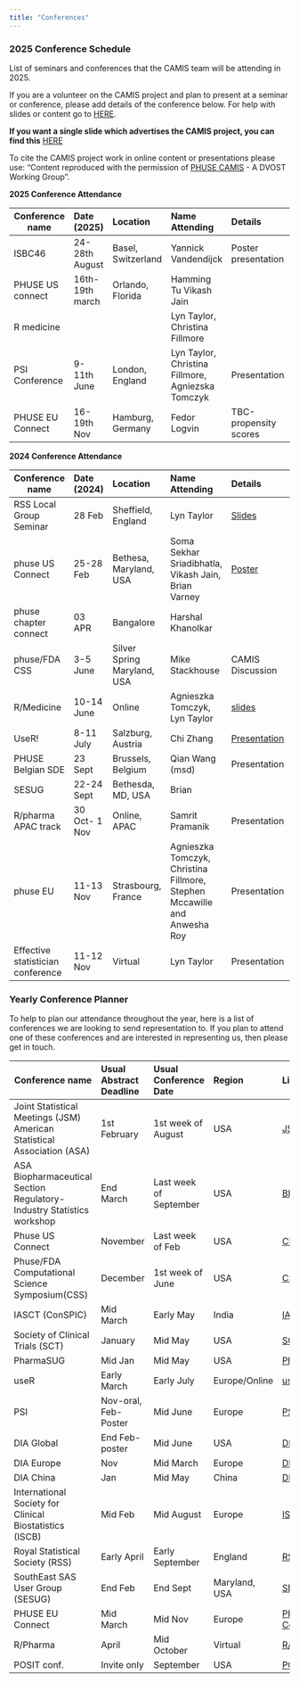 ```yaml
---
title: "Conferences"
---
```


### 2025 Conference Schedule

List of seminars and conferences that the CAMIS team will be attending in 2025.

If you are a volunteer on the CAMIS project and plan to present at a seminar or conference, please add details of the conference below. For help with slides or content go to [HERE](https://github.com/PSIAIMS/CAMIS/tree/main/non_website_content/conferences).

**If you want a single slide which advertises the CAMIS project, you can find this** [HERE](https://github.com/PSIAIMS/CAMIS/tree/main/non_website_content/conferences/2024/PHUSE%20CSS%20CAMIS%20Single%20slide%202024.pptx)

To cite the CAMIS project work in online content or presentations please use: "Content reproduced with the permission of [PHUSE CAMIS](https://advance.phuse.global/pages/viewpage.action?pageId=327874) - A DVOST Working Group".

**2025 Conference Attendance**

| Conference name | Date (2025) | Location | Name Attending | Details | Website |
|---------|:--------|:--------|:--------|:--------|:--------------------------|
| ISBC46 | 24-28th August | Basel, Switzerland | Yannick Vandendijck | Poster presentation | [ISCB46](https://iscb2025.info/) |
| PHUSE US connect | 16th-19th march | Orlando, Florida | Hamming Tu Vikash Jain |  |  |
| R medicine |  |  | Lyn Taylor, Christina Fillmore |  |  |
| PSI Conference | 9-11th June | London, England | Lyn Taylor, Christina Fillmore, Agniezska Tomczyk | Presentation | [PSI](https://www.psiweb.org/conferences/about-the-conference) \| |
| PHUSE EU Connect | 16-19th Nov | Hamburg, Germany | Fedor Logvin | TBC-propensity scores | [PHUSE](https://www.phuse-events.org/attend/frontend/reg/thome.csp?pageID=47495&eventID=74) \| |

**2024 Conference Attendance**

| Conference name | Date (2024) | Location | Name Attending | Details | Website |
|-----------|:----------|:----------|:----------|:------------|:-----------------|
| RSS Local Group Seminar | 28 Feb | Sheffield, England | Lyn Taylor | [Slides](../non_website_content/conferences/2024/RSS_Local_Group_28Feb2024_FINAL.pptx) | [RSS](https://rss.org.uk/training-events/events/events-2024/local-groups/medical-statistician-apprenticeships-and-integrati/) |
| phuse US Connect | 25-28 Feb | Bethesa, Maryland, USA | Soma Sekhar Sriadibhatla, Vikash Jain, Brian Varney | [Poster](../non_website_content/conferences/2024/PHUSE%20US%20Connect%20PP26%20SomaSekhar%20Sriadibhatla%20Feb%202024.pdf) | [Connect](https://www.cdisc.org/events/education/external-events/2024/02/phuse-us-connect-2024) |
| phuse chapter connect | 03 APR | Bangalore | Harshal Khanolkar |  |  |
| phuse/FDA CSS | 3-5 June | Silver Spring Maryland, USA | Mike Stackhouse | CAMIS Discussion | [CSS](https://advance.phuse.global/pages/viewpage.action?pageId=80806741) |
| R/Medicine | 10-14 June | Online | Agnieszka Tomczyk, Lyn Taylor | [slides](../non_website_content/conferences/2024/R_medicine_2024_Final.pptx) | [R/Medicine 2024](https://rconsortium.github.io/RMedicine_website/) |
| UseR! | 8-11 July | Salzburg, Austria | Chi Zhang | [Presentation](../non_website_content/conferences/2024/useR2024.pdf) | [useR! 2024](https://events.linuxfoundation.org/user/) |
| PHUSE Belgian SDE | 23 Sept | Brussels, Belgium | Qian Wang (msd) | Presentation | [PHUSE SDE](https://www.phuse-events.org/attend/frontend/reg/thome.csp?pageID=41350&eventID=65&CSPCHD=001001000000osIoQLxdO0LG8uAlNJ5oXULtPD6a80PzgZap2U) |
| SESUG | 22-24 Sept | Bethesda, MD, USA | Brian |  | [SESUG 2024](SESUG%202024%20CONFERENCE) |
| R/pharma APAC track | 30 Oct- 1 Nov | Online, APAC | Samrit Pramanik | Presentation |  |
| phuse EU | 11-13 Nov | Strasbourg, France | Agnieszka Tomczyk, Christina Fillmore, Stephen Mccawille and Anwesha Roy | Presentation | [PHUSE EU Connect](https://www.phuse-events.org/attend/frontend/reg/thome.csp?pageID=28735&eventID=45&CSPCHD=000001000000HvvZvjPfObTmLBcfyVmqir0yUlNgKAUCOlcgKn) |
| Effective statistician conference | 11-12 Nov | Virtual | Lyn Taylor | Presentation | [link](The%20Effective%20Statistician%20Conference%202024:%20Transforming%20Healthcare%20-%20The%20Effective%20Statistician) |

### Yearly Conference Planner

To help to plan our attendance throughout the year, here is a list of conferences we are looking to send representation to. If you plan to attend one of these conferences and are interested in representing us, then please get in touch.

| Conference name | Usual Abstract Deadline | Usual Conference Date | Region | Links |
|-----------|:----------|:----------|:----------|:----------------------------|
| Joint Statistical Meetings (JSM) American Statistical Association (ASA) | 1st February | 1st week of August | USA | [JSM-ASA](https://www.amstat.org/meetings/joint-statistical-meetings) |
| ASA Biopharmaceutical Section Regulatory-Industry Statistics workshop | End March | Last week of September | USA | [BIOP](https://www.amstat.org/meetings/asa-biopharmaceutical-section-regulatory-industry-statistics-workshop) |
| Phuse US Connect | November | Last week of Feb | USA | [CDISC](https://www.cdisc.org/events) |
| Phuse/FDA Computational Science Symposium(CSS) | December | 1st week of June | USA | [CSS](https://advance.phuse.global/display/WEL/Working+Group+Events) |
| IASCT (ConSPIC) | Mid March | Early May | India | [IASCT](https://www.iasct.net/) |
| Society of Clinical Trials (SCT) | January | Mid May | USA | [SCT](https://sctweb.org/) |
| PharmaSUG | Mid Jan | Mid May | USA | [PharmaSUG](https://www.pharmasug.org/) |
| useR | Early March | Early July | Europe/Online | [useR](https://user2024.r-project.org/) |
| PSI | Nov-oral, Feb-Poster | Mid June | Europe | [PSI](https://psiweb.org/) |
| DIA Global | End Feb-poster | Mid June | USA | [DIA-USA](https://www.diaglobal.org/en/conference-listing/annual-meetings) |
| DIA Europe | Nov | Mid March | Europe | [DIA-Europe](https://www.diaglobal.org/en/conference-listing/annual-meetings) |
| DIA China | Jan | Mid May | China | [DIA-China](https://www.diaglobal.org/en/conference-listing/annual-meetings) |
| International Society for Clinical Biostatistics (ISCB) | Mid Feb | Mid August | Europe | [ISCB](https://iscb.international/) |
| Royal Statistical Society (RSS) | Early April | Early September | England | [RSS](https://rss.org.uk/) |
| SouthEast SAS User Group (SESUG) | End Feb | End Sept | Maryland, USA | [SESUG](https://www.sesug.org/) |
| PHUSE EU Connect | Mid March | Mid Nov | Europe | [PHUSE EU Connect](https://www.phuse-events.org/attend/frontend/reg/thome.csp?pageID=28735&eventID=45&CSPCHD=000001000000HvvZvjPfObTmLBcfyVmqir0yUlNgKAUCOlcgKn) |
| R/Pharma | April | Mid October | Virtual | [R/pharma](https://rinpharma.com/) |
| POSIT conf. | Invite only | September | USA | [POSIT conf](https://posit.co/conference/) |
